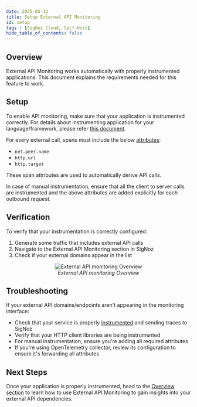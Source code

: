 ```yaml
---
date: 2025-05-12
title: Setup External API Monitoring
id: setup
tags : [SigNoz Cloud, Self-Host]
hide_table_of_contents: false
---
```


## Overview

External API Monitoring works automatically with properly instrumented applications. This document explains the requirements needed for this feature to work.

## Setup

To enable API monitoring, make sure that your application is instrumented correctly. For details about instrumenting application for your language/framework, please refer 
[this document](https://signoz.io/docs/instrumentation/).

For every external call, spans must include the below [attributes](https://signoz.io/blog/opentelemetry-spans/#what-are-span-attributes):

- `net.peer.name`
- `http.url`
- `http.target`

These span attributes are used to automatically derive API calls.

<Admonition>
In case of manual instrumentation, ensure that all the client to server calls are instrumented and the above attributes are added explicitly for each outbound request.
</Admonition>

## Verification

To verify that your instrumentation is correctly configured:

1. Generate some traffic that includes external API calls
2. Navigate to the External API Monitoring section in SigNoz
3. Check if your external domains appear in the list

<figure data-zoomable align='center'>
    <img src="/img/docs/external-api-monitoring/output.webp" alt="External API monitoring Overview"/>
    <figcaption><i>External API monitoring Overview</i></figcaption>
</figure>

## Troubleshooting

If your external API domains/endpoints aren't appearing in the monitoring interface:

- Check that your service is properly [instrumented](https://signoz.io/docs/instrumentation/) and sending traces to SigNoz
- Verify that your HTTP client libraries are being instrumented
- For manual instrumentation, ensure you're adding all required attributes
- If you're using OpenTelemetry collector, review its configuration to ensure it's forwarding all attributes

## Next Steps

Once your application is properly instrumented, head to the [Overview section](https://signoz.io/docs/external-api-monitoring/overview/) to learn how to use External API Monitoring to gain insights into your external API 
dependencies.